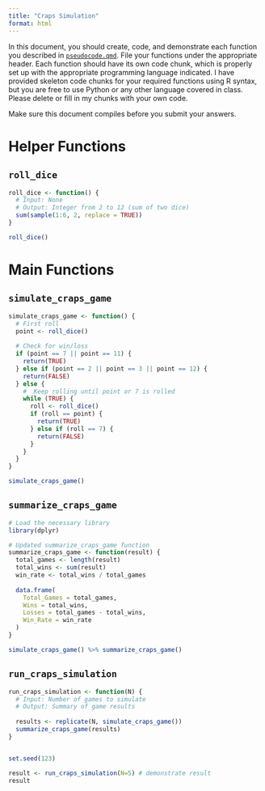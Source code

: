 ```yaml
---
title: "Craps Simulation"
format: html
---
```



In this document, you should create, code, and demonstrate each function you described in [`pseudocode.qmd`](pseudocode.qmd).
File your functions under the appropriate header. 
Each function should have its own code chunk, which is properly set up with the appropriate programming language indicated.
I have provided skeleton code chunks for your required functions using R syntax, but you are free to use Python or any other language covered in class. 
Please delete or fill in my chunks with your own code.

Make sure this document compiles before you submit your answers.

# Helper Functions

## `roll_dice`

```r
roll_dice <- function() {
  # Input: None
  # Output: Integer from 2 to 12 (sum of two dice)
  sum(sample(1:6, 2, replace = TRUE))
}

```

```r
roll_dice()
```



# Main Functions

## `simulate_craps_game`
```r
simulate_craps_game <- function() {
  # First roll
  point <- roll_dice()
  
  # Check for win/loss
  if (point == 7 || point == 11) {
    return(TRUE)
  } else if (point == 2 || point == 3 || point == 12) {
    return(FALSE)
  } else {
    #  Keep rolling until point or 7 is rolled
    while (TRUE) {
      roll <- roll_dice()
      if (roll == point) {
        return(TRUE)  
      } else if (roll == 7) {
        return(FALSE) 
      }
    }
  }
}

```

```r
simulate_craps_game()
```

## `summarize_craps_game`
```r
# Load the necessary library
library(dplyr)

# Updated summarize_craps_game function
summarize_craps_game <- function(result) {
  total_games <- length(result)
  total_wins <- sum(result)
  win_rate <- total_wins / total_games
  
  data.frame(
    Total_Games = total_games,
    Wins = total_wins,
    Losses = total_games - total_wins,
    Win_Rate = win_rate
  )
}

```

```r

simulate_craps_game() %>% summarize_craps_game()
```

## `run_craps_simulation`
```r
run_craps_simulation <- function(N) {
  # Input: Number of games to simulate
  # Output: Summary of game results
  
  results <- replicate(N, simulate_craps_game())
  summarize_craps_game(results)
}


set.seed(123)


```

```r
result <- run_craps_simulation(N=5) # demonstrate result
result
```

